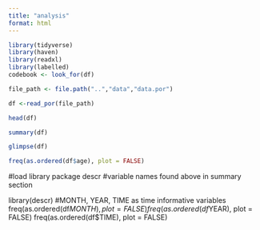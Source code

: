 ```yaml
---
title: "analysis"
format: html
---
```


```r
library(tidyverse)
library(haven)
library(readxl)
library(labelled)
codebook <- look_for(df)


```

```r
file_path <- file.path("..","data","data.por")

df <-read_por(file_path)

head(df)
```

```r

summary(df)
```

```r

glimpse(df)
```

```r
freq(as.ordered(df$age), plot = FALSE)
```

#load library package descr #variable names found above in summary section

library(descr)
#MONTH, YEAR, TIME as time informative variables
freq(as.ordered(df$MONTH), plot = FALSE)   
freq(as.ordered(df$YEAR), plot = FALSE)
freq(as.ordered(df$TIME), plot = FALSE)
